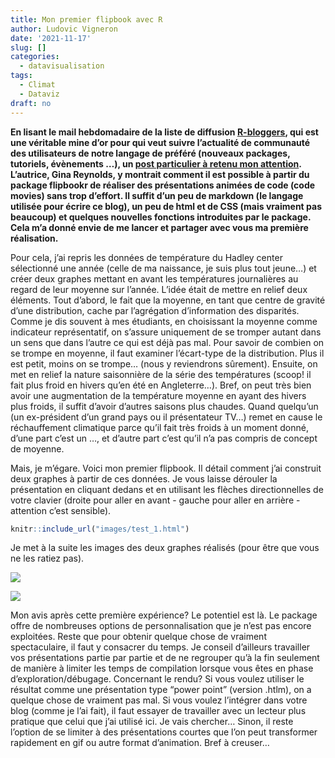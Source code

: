 ```yaml
---
title: Mon premier flipbook avec R
author: Ludovic Vigneron
date: '2021-11-17'
slug: []
categories:
  - datavisualisation
tags:
  - Climat
  - Dataviz
draft: no
---
```


**En lisant le mail hebdomadaire de la liste de diffusion [R-bloggers](https://www.r-bloggers.com/), qui est une véritable mine d'or pour qui veut suivre l'actualité de communauté des utilisateurs de notre langage de préféré (nouveaux packages, tutoriels, évènements ...), un [post particulier à retenu mon attention](https://www.rstudio.com/blog/building-code-movies-with-flipbookr/). L'autrice, Gina Reynolds, y montrait comment il est possible à partir du package flipbookr de réaliser des présentations animées de code (code movies) sans trop d'effort. Il suffit d'un peu de markdown (le langage utilisée pour écrire ce blog), un peu de html et de CSS (mais vraiment pas beaucoup) et quelques nouvelles fonctions introduites par le package. Cela m'a donné envie de me lancer et partager avec vous ma première réalisation.**

Pour cela, j'ai repris les données de température du Hadley center sélectionné une année (celle de ma naissance, je suis plus tout jeune...) et créer deux graphes mettant en avant les températures journalières au regard de leur moyenne sur l'année. L'idée était de mettre en relief deux éléments. Tout d'abord, le fait que la moyenne, en tant que centre de gravité d'une distribution, cache par l'agrégation d'information des disparités. Comme je dis souvent à mes étudiants, en choisissant la moyenne comme indicateur représentatif, on s'assure uniquement de se tromper autant dans un sens que dans l'autre ce qui est déjà pas mal. Pour savoir de combien on se trompe en moyenne, il faut examiner l'écart-type de la distribution. Plus il est petit, moins on se trompe... (nous y reviendrons sûrement). Ensuite, on met en relief la nature saisonnière de la série des températures (scoop! il fait plus froid en hivers qu'en été en Angleterre...). Bref, on peut très bien avoir une augmentation de la température moyenne en ayant des hivers plus froids, il suffit d'avoir d'autres saisons plus chaudes. Quand quelqu'un (un ex-président d'un grand pays ou il présentateur TV...) remet en cause le réchauffement climatique parce qu'il fait très froids à un moment donné, d'une part c'est un ..., et d'autre part c'est qu'il n'a pas compris de concept de moyenne.

Mais, je m'égare. Voici mon premier flipbook. Il détail comment j'ai construit deux graphes à partir de ces données. Je vous laisse dérouler la présentation en cliquant dedans et en utilisant les flèches directionnelles de votre clavier (droite pour aller en avant - gauche pour aller en arrière - attention c'est sensible).

```r
knitr::include_url("images/test_1.html")
```

Je met à la suite les images des deux graphes réalisés (pour être que vous ne les ratiez pas).

![](images/graph_bm-1.png)

![](images/fff_ss-2.png)

Mon avis après cette première expérience? Le potentiel est là. Le package offre de nombreuses options de personnalisation que je n'est pas encore exploitées. Reste que pour obtenir quelque chose de vraiment spectaculaire, il faut y consacrer du temps. Je conseil d'ailleurs travailler vos présentations partie par partie et de ne regrouper qu'à la fin seulement de manière à limiter les temps de compilation lorsque vous êtes en phase d'exploration/débugage. Concernant le rendu? Si vous voulez utiliser le résultat comme une présentation type "power point" (version .htlm), on a quelque chose de vraiment pas mal. Si vous voulez l'intégrer dans votre blog (comme je l'ai fait), il faut essayer de travailler avec un lecteur plus pratique que celui que j'ai utilisé ici. Je vais chercher... Sinon, il reste l'option de se limiter à des présentations courtes que l'on peut transformer rapidement en gif ou autre format d'animation. Bref à creuser...
